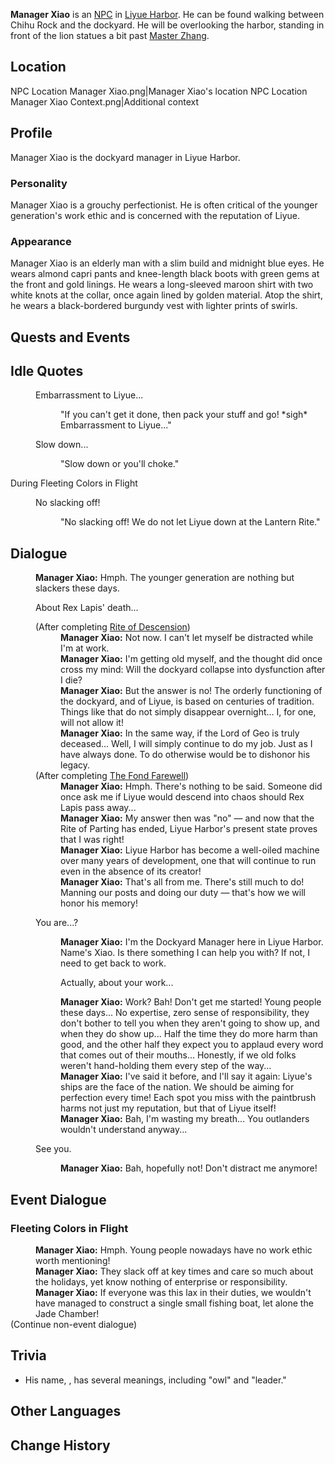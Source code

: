 {{Character Infobox
|image            = NPC Manager Xiao.png
|type             = NPC
|region           = Liyue
|title            = Dockyard Supervisor
}}
'''Manager Xiao'''  {{Lang|zh=枭总管|zh_rm=Xiāo Zǒngguǎn}} is an [[NPC]] in [[Liyue Harbor]]. He can be found walking between Chihu Rock and the dockyard. He will be overlooking the harbor, standing in front of the lion statues a bit past [[Master Zhang]].

==Location==
<gallery>
NPC Location Manager Xiao.png|Manager Xiao's location
NPC Location Manager Xiao Context.png|Additional context
</gallery>

==Profile==
Manager Xiao is the dockyard manager in Liyue Harbor.

===Personality===
Manager Xiao is a grouchy perfectionist. He is often critical of the younger generation's work ethic and is concerned with the reputation of Liyue.

===Appearance===
Manager Xiao is an elderly man with a slim build and midnight blue eyes. He wears almond capri pants and knee-length black boots with green gems at the front and gold linings. He wears a long-sleeved maroon shirt with two white knots at the collar, once again lined by golden material. Atop the shirt, he wears a black-bordered burgundy vest with lighter prints of swirls.

==Quests and Events==
{{Quests and Events}}

==Idle Quotes==
{{Dialogue start}}
: {{DIcon|Idle}} Embarrassment to Liyue...
:: {{A|VO Manager Xiao 01.ogg}} "If you can't get it done, then pack your stuff and go! *sigh* Embarrassment to Liyue..."
: {{DIcon|Idle}} Slow down...
:: {{A|VO Manager Xiao 02.ogg}} "Slow down or you'll choke."
{{Dialogue end}}

;During Fleeting Colors in Flight
{{Dialogue start}}
: {{DIcon|Idle}} No slacking off!
:: {{A|VO Manager Xiao Lantern Rite 01.ogg}} "No slacking off! We do not let Liyue down at the Lantern Rite."
{{Dialogue end}}

==Dialogue==
{{Dialogue start}}
:'''Manager Xiao:''' Hmph. The younger generation are nothing but slackers these days.
:{{DIcon}} About Rex Lapis' death...
:;(After completing [[Rite of Descension]])
::'''Manager Xiao:''' Not now. I can't let myself be distracted while I'm at work.
::'''Manager Xiao:''' I'm getting old myself, and the thought did once cross my mind: Will the dockyard collapse into dysfunction after I die?
::'''Manager Xiao:''' But the answer is no! The orderly functioning of the dockyard, and of Liyue, is based on centuries of tradition. Things like that do not simply disappear overnight... I, for one, will not allow it!
::'''Manager Xiao:''' In the same way, if the Lord of Geo is truly deceased... Well, I will simply continue to do my job. Just as I have always done. To do otherwise would be to dishonor his legacy.
:;(After completing [[The Fond Farewell]])
::'''Manager Xiao:''' Hmph. There's nothing to be said. Someone did once ask me if Liyue would descend into chaos should Rex Lapis pass away...
::'''Manager Xiao:''' My answer then was "no" &mdash; and now that the Rite of Parting has ended, Liyue Harbor's present state proves that I was right!
::'''Manager Xiao:''' Liyue Harbor has become a well-oiled machine over many years of development, one that will continue to run even in the absence of its creator!
::'''Manager Xiao:''' That's all from me. There's still much to do! Manning our posts and doing our duty &mdash; that's how we will honor his memory!
:{{DIcon}} You are...?
::'''Manager Xiao:''' I'm the Dockyard Manager here in Liyue Harbor. Name's Xiao. Is there something I can help you with? If not, I need to get back to work.
::{{DIcon}} Actually, about your work...
::'''Manager Xiao:''' Work? Bah! Don't get me started! Young people these days... No expertise, zero sense of responsibility, they don't bother to tell you when they aren't going to show up, and when they do show up... Half the time they do more harm than good, and the other half they expect you to applaud every word that comes out of their mouths... Honestly, if we old folks weren't hand-holding them every step of the way...
::'''Manager Xiao:''' I've said it before, and I'll say it again: Liyue's ships are the face of the nation. We should be aiming for perfection every time! Each spot you miss with the paintbrush harms not just my reputation, but that of Liyue itself!
::'''Manager Xiao:''' Bah, I'm wasting my breath... You outlanders wouldn't understand anyway...
:{{DIcon}} See you.
::'''Manager Xiao:''' Bah, hopefully not! Don't distract me anymore!
{{Dialogue end}}

==Event Dialogue==
===Fleeting Colors in Flight===
{{Dialogue start}}
:'''Manager Xiao:''' Hmph. Young people nowadays have no work ethic worth mentioning!
:'''Manager Xiao:''' They slack off at key times and care so much about the holidays, yet know nothing of enterprise or responsibility.
:'''Manager Xiao:''' If everyone was this lax in their duties, we wouldn't have managed to construct a single small fishing boat, let alone the Jade Chamber!
;(Continue non-event dialogue)
{{Dialogue end}}

==Trivia==
* His name, {{Lang|Xiao|zh={{wt|梟|枭/梟|Chinese}}|zh_rm=Xiāo}}, has several meanings, including "owl" and "leader."

==Other Languages==
{{Other Languages
|default_hidden = 1
|en      = Manager Xiao
|zhs     = 枭总管
|zhs_rm  = Xiāo Zǒngguǎn
|zht     = 梟總管
|zht_rm  = Xiāo Zǒngguǎn
|ja      = 梟総管
|ja_rm   = Fukurou Sou Kan
|ko      = 효 총관
|ko_rm   = Hyo Chonggwan
|es      = Gerente Xiao
|fr      = Contremaître Shao
|ru      = Заведующий Сяо
|th      = คนคุมงาน Xiao
|th_rm   = Khon Khum Ngan Xiao
|vi      = Xiao Tổng Quản
|de      = Werkmeister Xiao
|id      = Manajer Xiao
|pt      = Gerente do Estaleiro Xiao
|tr      = Müdür Xiao
|it      = Capocantiere Xiao
}}

==Change History==
{{Change History|1.0}}